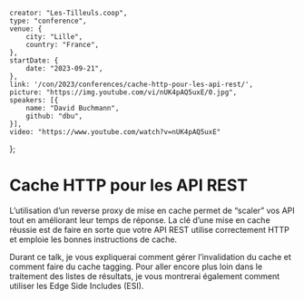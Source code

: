     creator: "Les-Tilleuls.coop",
    type: "conference",
    venue: {
        city: "Lille",
        country: "France",
    },
    startDate: {
        date: "2023-09-21",
    },
    link: '/con/2023/conferences/cache-http-pour-les-api-rest/',
    picture: "https://img.youtube.com/vi/nUK4pAQ5uxE/0.jpg",
    speakers: [{
        name: "David Buchmann",
        github: "dbu",
    }],
    video: "https://www.youtube.com/watch?v=nUK4pAQ5uxE"
};

# Cache HTTP pour les API REST

L’utilisation d’un reverse proxy de mise en cache permet de “scaler” vos API tout en améliorant leur temps de réponse. La clé d’une mise en cache réussie est de faire en sorte que votre API REST utilise correctement HTTP et emploie les bonnes instructions de cache.

Durant ce talk, je vous expliquerai comment gérer l’invalidation du cache et comment faire du cache tagging. Pour aller encore plus loin dans le traitement des listes de résultats, je vous montrerai également comment utiliser les Edge Side Includes (ESI).
